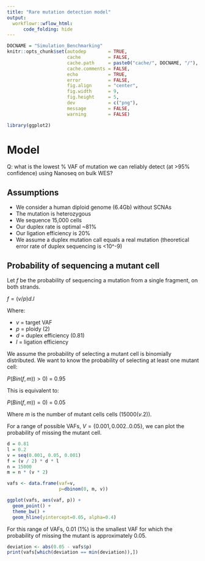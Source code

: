 ```yaml
---
title: "Rare mutation detection model"
output:
  workflowr::wflow_html:
      code_folding: hide
---
```


```r
DOCNAME = "Simulation_Benchmarking"
knitr::opts_chunk$set(autodep        = TRUE,
                      cache          = FALSE,
                      cache.path     = paste0("cache/", DOCNAME, "/"),
                      cache.comments = FALSE,
                      echo           = TRUE,
                      error          = FALSE,
                      fig.align      = "center",
                      fig.width      = 9,
                      fig.height     = 5,
                      dev            = c("png"),
                      message        = FALSE,
                      warning        = FALSE)
```

```r
library(ggplot2)
```

# Model

Q: what is the lowest % VAF of mutation we can reliably detect (at >95% confidence) using Nanoseq on bulk WES?

## Assumptions

* We consider a human diploid genome (6.4Gb) without SCNAs
* The mutation is heterozygous
* We sequence 15,000 cells
* Our duplex rate is optimal ~81%
* Our ligation efficiency is 20%
* We assume a duplex mutation call equals a real mutation (theoretical error rate of duplex sequencing is <10^-9)

## Probability of sequencing a mutant cell

Let $f$ be the probability of sequencing a mutation from a single fragment, on both strands.

$f = (v / p) d.l$

Where:

* $v$ = target VAF
* $p$ = ploidy (2)
* $d$ = duplex efficiency (0.81)
* $l$ = ligation efficiency

We assume the probability of selecting a mutant cell is binomially distributed. We want to know the probability of selecting at least one mutant cell:

$P(Bin(f, m)) > 0)$ = 0.95

This is equivalent to:

$P(Bin(f, m)) = 0)$ = 0.05

Where $m$ is the number of mutant cells cells ($15000 (v . 2)$).

For a range of possible VAFs, $V = \{0.001, 0.002 .. 0.05\}$, we can plot the probability of missing the mutant cell.

```r
d = 0.81
l = 0.2
v = seq(0.001, 0.05, 0.001)
f = (v / 2) * d * l
n = 15000
m = n * (v * 2)

vafs <- data.frame(vaf=v,
                   p=dbinom(0, m, v))

ggplot(vafs, aes(vaf, p)) +
  geom_point() +
  theme_bw() +
  geom_hline(yintercept=0.05, alpha=0.4)
```
For this range of VAFs, 0.01 (1%) is the smallest VAF for which the probability of missing the mutant is approximately 0.05.

```r
deviation <- abs(0.05 - vafs$p)
print(vafs[which(deviation == min(deviation)),])
```

